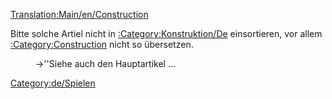 [[Translation:Main/en/Construction]]

{{en/Bilingual box| de
| Artikel, die sich damit beschäftigen, wie man etwas baut, sind hier aufgelistet.
| Articles dealing with how to construct things are listed here.}}
Bitte solche Artiel nicht in [[Category/de/Konstruktion|:Category:Konstruktion/De]] einsortieren, vor allem [[Category/en/Construction|:Category:Construction]] nicht so übersetzen.
:→''Siehe auch den Hauptartikel {{User:Pystro/Template:Link Translation|Construction|De|'''Bauen'''|Bauen|Konstruktion}}...

[[Category:de/Spielen]]